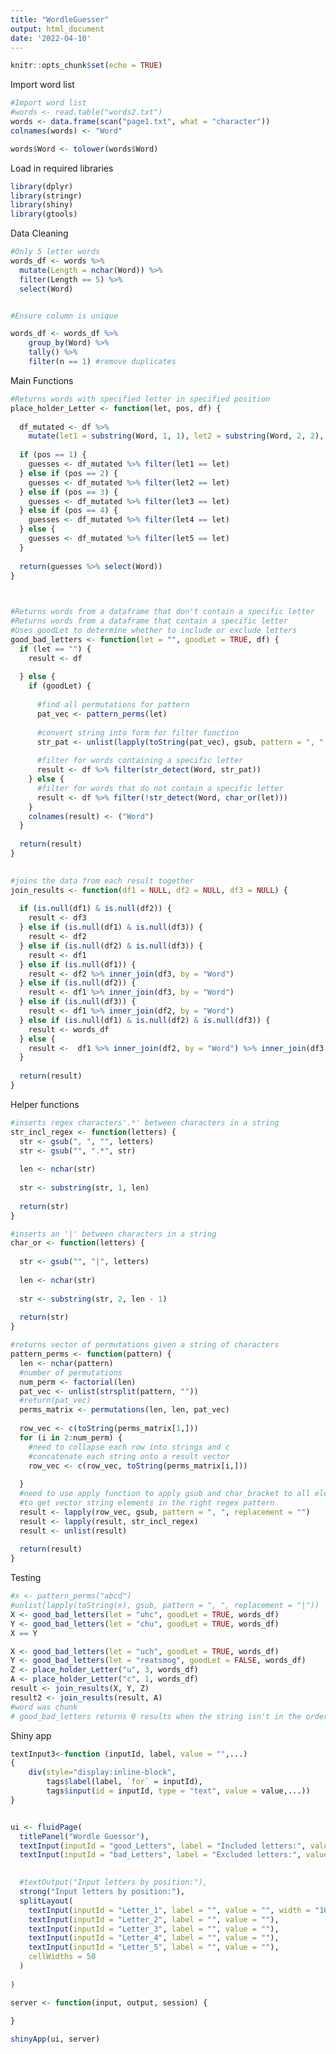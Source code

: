 ```yaml
---
title: "WordleGuesser"
output: html_document
date: '2022-04-10'
---
```


```r
knitr::opts_chunk$set(echo = TRUE)
```

Import word list
```r
#Import word list
#words <- read.table("words2.txt")
words <- data.frame(scan("page1.txt", what = "character"))
colnames(words) <- "Word"

words$Word <- tolower(words$Word)
```

Load in required libraries
```r
library(dplyr)
library(stringr)
library(shiny)
library(gtools)
```
Data Cleaning
```r
#Only 5 letter words
words_df <- words %>% 
  mutate(Length = nchar(Word)) %>%
  filter(Length == 5) %>% 
  select(Word)


#Ensure column is unique

words_df <- words_df %>% 
    group_by(Word) %>%
    tally() %>%
    filter(n == 1) #remove duplicates
```

Main Functions
```r
#Returns words with specified letter in specified position
place_holder_Letter <- function(let, pos, df) {
  
  df_mutated <- df %>%
    mutate(let1 = substring(Word, 1, 1), let2 = substring(Word, 2, 2), let3 = substring(Word, 3, 3), let4  = substring(Word, 4, 4), let5 = substring(Word, 5, 5))
  
  if (pos == 1) {
    guesses <- df_mutated %>% filter(let1 == let)
  } else if (pos == 2) {
    guesses <- df_mutated %>% filter(let2 == let)
  } else if (pos == 3) {
    guesses <- df_mutated %>% filter(let3 == let)
  } else if (pos == 4) {
    guesses <- df_mutated %>% filter(let4 == let)
  } else {
    guesses <- df_mutated %>% filter(let5 == let)
  }
  
  return(guesses %>% select(Word))
}
  


#Returns words from a dataframe that don't contain a specific letter
#Returns words from a dataframe that contain a specific letter
#Uses goodLet to determine whether to include or exclude letters
good_bad_letters <- function(let = "", goodLet = TRUE, df) {
  if (let == "") {
    result <- df
    
  } else {
    if (goodLet) {
      
      #find all permutations for pattern
      pat_vec <- pattern_perms(let)
      
      #convert string into form for filter function
      str_pat <- unlist(lapply(toString(pat_vec), gsub, pattern = ", ", replacement = "|"))
      
      #filter for words containing a specific letter  
      result <- df %>% filter(str_detect(Word, str_pat))
    } else {
      #filter for words that do not contain a specific letter
      result <- df %>% filter(!str_detect(Word, char_or(let)))
    }
    colnames(result) <- ("Word")
  }
  
  return(result)
}
 

#joins the data from each result together
join_results <- function(df1 = NULL, df2 = NULL, df3 = NULL) {
  
  if (is.null(df1) & is.null(df2)) {
    result <- df3
  } else if (is.null(df1) & is.null(df3)) {
    result <- df2
  } else if (is.null(df2) & is.null(df3)) {
    result <- df1
  } else if (is.null(df1)) {
    result <- df2 %>% inner_join(df3, by = "Word")
  } else if (is.null(df2)) {
    result <- df1 %>% inner_join(df3, by = "Word")
  } else if (is.null(df3)) {
    result <- df1 %>% inner_join(df2, by = "Word")
  } else if (is.null(df1) & is.null(df2) & is.null(df3)) {
    result <- words_df
  } else {
    result <-  df1 %>% inner_join(df2, by = "Word") %>% inner_join(df3, by = "Word")
  }
  
  return(result)
}
```

Helper functions
```r
#inserts regex characters'.*' between characters in a string
str_incl_regex <- function(letters) {
  str <- gsub(", ", "", letters)
  str <- gsub("", ".*", str)
  
  len <- nchar(str)
  
  str <- substring(str, 1, len)
 
  return(str)
}

#inserts an '|' between characters in a string
char_or <- function(letters) {
  
  str <- gsub("", "|", letters)
  
  len <- nchar(str)
  
  str <- substring(str, 2, len - 1)
 
  return(str)
}

#returns vector of permutations given a string of characters
pattern_perms <- function(pattern) {
  len <- nchar(pattern)
  #number of permutations
  num_perm <- factorial(len)
  pat_vec <- unlist(strsplit(pattern, ""))
  #return(pat_vec)
  perms_matrix <- permutations(len, len, pat_vec)
  
  row_vec <- c(toString(perms_matrix[1,]))
  for (i in 2:num_perm) {
    #need to collapse each row into strings and c
    #concatenate each string onto a result vector
    row_vec <- c(row_vec, toString(perms_matrix[i,]))
  
  }
  #need to use apply function to apply gsub and char_bracket to all elements of vector
  #to get vector string elements in the right regex pattern
  result <- lapply(row_vec, gsub, pattern = ", ", replacement = "")
  result <- lapply(result, str_incl_regex)
  result <- unlist(result)
  
  return(result) 
}
```

Testing
```r
#x <- pattern_perms("abcd")
#unlist(lapply(toString(x), gsub, pattern = ", ", replacement = "|"))
X <- good_bad_letters(let = "uhc", goodLet = TRUE, words_df)
Y <- good_bad_letters(let = "chu", goodLet = TRUE, words_df)
X == Y

```

```r
X <- good_bad_letters(let = "uch", goodLet = TRUE, words_df)
Y <- good_bad_letters(let = "reatsmog", goodLet = FALSE, words_df)
Z <- place_holder_Letter("u", 3, words_df)
A <- place_holder_Letter("c", 1, words_df)
result <- join_results(X, Y, Z)
result2 <- join_results(result, A)
#word was chunk
# good_bad_letters returns 0 results when the string isn't in the order of the word?
```


Shiny app
```r
textInput3<-function (inputId, label, value = "",...) 
{
    div(style="display:inline-block",
        tags$label(label, `for` = inputId), 
        tags$input(id = inputId, type = "text", value = value,...))
}


ui <- fluidPage(
  titlePanel("Wordle Guessor"),
  textInput(inputId = "good_Letters", label = "Included letters:", value = "", width = "15%"),
  textInput(inputId = "bad_Letters", label = "Excluded letters:", value = "", width = "15%"),

  
  #textOutput("Input letters by position:"),
  strong("Input letters by position:"),
  splitLayout(
    textInput(inputId = "Letter_1", label = "", value = "", width = "100%"),
    textInput(inputId = "Letter_2", label = "", value = ""),
    textInput(inputId = "Letter_3", label = "", value = ""),
    textInput(inputId = "Letter_4", label = "", value = ""),
    textInput(inputId = "Letter_5", label = "", value = ""),
    cellWidths = 50
  )
  
)

server <- function(input, output, session) {
  
}

shinyApp(ui, server)
```



